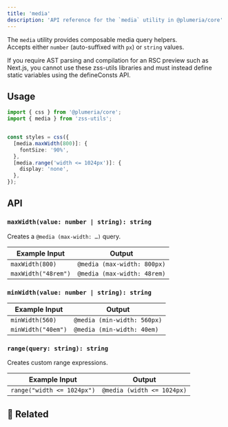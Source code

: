 ```yaml
---
title: 'media'
description: 'API reference for the `media` utility in @plumeria/core'
---
```


The `media` utility provides composable media query helpers.  
Accepts either `number` (auto-suffixed with `px`) or `string` values.

<Callout title="Available to clients only">
  If you require AST parsing and compilation for an RSC preview such as Next.js, you cannot use these zss-utils libraries and must instead define static variables using the defineConsts API.
</Callout>


## Usage

```ts
import { css } from '@plumeria/core';
import { media } from 'zss-utils';


const styles = css({
  [media.maxWidth(800)]: {
    fontSize: '90%',
  },
  [media.range('width <= 1024px')]: {
    display: 'none',
  },
});
```

## API

### `maxWidth(value: number | string): string`
Creates a `@media (max-width: …)` query.

| Example Input       | Output                      |
| ------------------- | --------------------------- |
| `maxWidth(800)`     | `@media (max-width: 800px)` |
| `maxWidth("48rem")` | `@media (max-width: 48rem)` |

### `minWidth(value: number | string): string`
| Example Input      | Output                      |
| ------------------ | --------------------------- |
| `minWidth(560)`    | `@media (min-width: 560px)` |
| `minWidth("40em")` | `@media (min-width: 40em)`  |

### `range(query: string): string`
Creates custom range expressions.

| Example Input              | Output                     |
| -------------------------- | -------------------------- |
| `range("width <= 1024px")` | `@media (width <= 1024px)` |

## 🔗 Related

<Cards>
  <Card title="See also: Container Queries" href="/docs/reference/container" /> 
</Cards>
